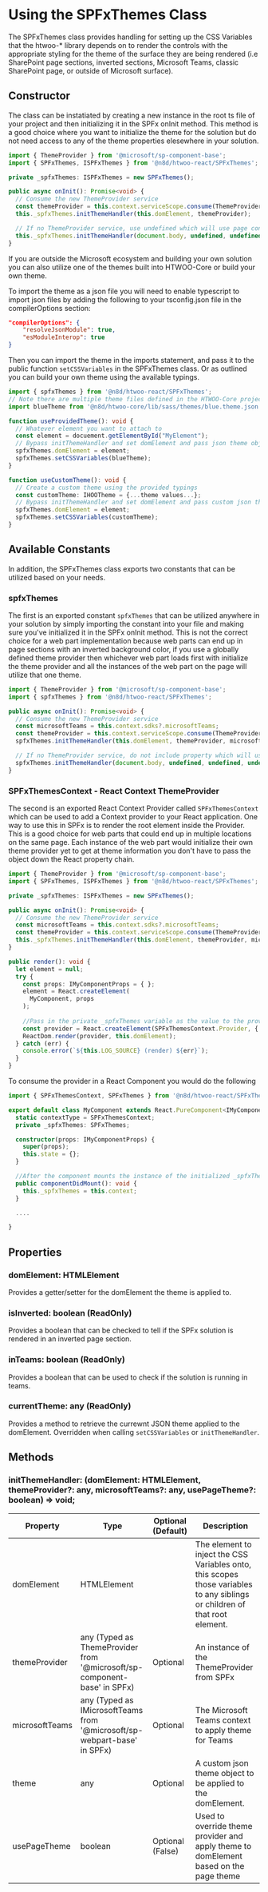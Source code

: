 
<Meta title="Legacy Docs/V1/Advanced/SPFxThemes Class" />

# Using the SPFxThemes Class

The SPFxThemes class provides handling for setting up the CSS Variables that the htwoo-* library depends on to render the controls with the appropriate styling for the theme of the surface they are being rendered (i.e SharePoint page sections, inverted sections, Microsoft Teams, classic SharePoint page, or outside of Microsoft surface). 

## Constructor

The class can be instatiated by creating a new instance in the root ts file of your project and then initializing it in the SPFx onInit method. This method is a good choice where you want to initialize the theme for the solution but do not need access to any of the theme properties elesewhere in your solution.

```typescript
import { ThemeProvider } from '@microsoft/sp-component-base';
import { SPFxThemes, ISPFxThemes } from '@n8d/htwoo-react/SPFxThemes';

private _spfxThemes: ISPFxThemes = new SPFxThemes();

public async onInit(): Promise<void> {
  // Consume the new ThemeProvider service
  const themeProvider = this.context.serviceScope.consume(ThemeProvider.serviceKey);
  this._spfxThemes.initThemeHandler(this.domElement, themeProvider);

  // If no ThemeProvider service, use undefined which will use page context
  this._spfxThemes.initThemeHandler(document.body, undefined, undefined, undefined, true);
}
```

If you are outside the Microsoft ecosystem and building your own solution you can also utilize one of the themes built into HTWOO-Core or build your own theme.

To import the theme as a json file you will need to enable typescript to import json files by adding the following to your tsconfig.json file in the compilerOptions section:

```json
"compilerOptions": {
    "resolveJsonModule": true,
    "esModuleInterop": true
}
```

Then you can import the theme in the imports statement, and pass it to the public function `setCSSVariables` in the SPFxThemes class. Or as outlined you can build your own theme using the available typings.

```typescript
import { spfxThemes } from '@n8d/htwoo-react/SPFxThemes';
// Note there are multiple theme files defined in the HTWOO-Core project
import blueTheme from '@n8d/htwoo-core/lib/sass/themes/blue.theme.json';

function useProvidedTheme(): void {
  // Whatever element you want to attach to
  const element = docuement.getElementById("MyElement");
  // Bypass initThemeHandler and set domElement and pass json theme object directly to the setCSSVariables method.
  spfxThemes.domElement = element;
  spfxThemes.setCSSVariables(blueTheme);
}

function useCustomTheme(): void {
  // Create a custom theme using the provided typings
  const customTheme: IHOOTheme = {...theme values...};
  // Bypass initThemeHandler and set domElement and pass custom json theme object directly to the setCSSVariables method.
  spfxThemes.domElement = element;
  spfxThemes.setCSSVariables(customTheme);
}

```

## Available Constants

In addition, the SPFxThemes class exports two constants that can be utilized based on your needs.

### spfxThemes

The first is an exported constant `spfxThemes` that can be utilized anywhere in your solution by simply importing the constant into your file and making sure you've initialized it in the SPFx onInit method. This is not the correct choice for a web part implementation because web parts can end up in page sections with an inverted background color, if you use a globally defined theme provider then whichever web part loads first with initialize the theme provider and all the instances of the web part on the page will utilize that one theme.

```typescript
import { ThemeProvider } from '@microsoft/sp-component-base';
import { spfxThemes } from '@n8d/htwoo-react/SPFxThemes';

public async onInit(): Promise<void> {
  // Consume the new ThemeProvider service  
  const microsoftTeams = this.context.sdks?.microsoftTeams;
  const themeProvider = this.context.serviceScope.consume(ThemeProvider.serviceKey);
  spfxThemes.initThemeHandler(this.domElement, themeProvider, microsoftTeams);

  // If no ThemeProvider service, do not include property which will use page context
  spfxThemes.initThemeHandler(document.body, undefined, undefined, undefined, true);
}
```

### SPFxThemesContext - React Context ThemeProvider

The second is an exported React Context Provider called `SPFxThemesContext` which can be used to add a Context provider to your React application. One way to use this in SPFx is to render the root element inside the Provider. This is a good choice for web parts that could end up in multiple locations on the same page. Each instance of the web part would initialize their own theme provider yet to get at theme information you don't have to pass the object down the React property chain.

```typescript
import { ThemeProvider } from '@microsoft/sp-component-base';
import { SPFxThemes, ISPFxThemes } from '@n8d/htwoo-react/SPFxThemes';

private _spfxThemes: ISPFxThemes = new SPFxThemes();

public async onInit(): Promise<void> {
  // Consume the new ThemeProvider service
  const microsoftTeams = this.context.sdks?.microsoftTeams;
  const themeProvider = this.context.serviceScope.consume(ThemeProvider.serviceKey);
  this._spfxThemes.initThemeHandler(this.domElement, themeProvider, microsoftTeams);
}

public render(): void {
  let element = null;
  try {
    const props: IMyComponentProps = { };
    element = React.createElement(
      MyComponent, props
    );
      
    //Pass in the private _spfxThemes variable as the value to the provider
    const provider = React.createElement(SPFxThemesContext.Provider, { value: this._spfxThemes }, element);
    ReactDom.render(provider, this.domElement);
  } catch (err) {
    console.error(`${this.LOG_SOURCE} (render) ${err}`);
  }
}
```

To consume the provider in a React Component you would do the following

```typescript
import { SPFxThemesContext, SPFxThemes } from '@n8d/htwoo-react/SPFxThemes';

export default class MyComponent extends React.PureComponent<IMyComponentProps, IMyComponentState> {
  static contextType = SPFxThemesContext;
  private _spfxThemes: SPFxThemes;

  constructor(props: IMyComponentProps) {
    super(props);
    this.state = {};
  }

  //After the component mounts the instance of the initialized _spfxThemes class is available to the component.
  public componentDidMount(): void {
    this._spfxThemes = this.context;
  }

  ....

}
```

## Properties

  ### domElement: HTMLElement

  Provides a getter/setter for the domElement the theme is applied to.

  ### isInverted: boolean (ReadOnly)

  Provides a boolean that can be checked to tell if the SPFx solution is rendered in an inverted page section.
  
  ### inTeams: boolean (ReadOnly)

  Provides a boolean that can be used to check if the solution is running in teams.

  ### currentTheme: any (ReadOnly)

  Provides a method to retrieve the currewnt JSON theme applied to the domElement. Overridden when calling `setCSSVariables` or `initThemeHandler`.

## Methods

### initThemeHandler: (domElement: HTMLElement, themeProvider?: any, microsoftTeams?: any, usePageTheme?: boolean) => void;

 Property | Type | Optional (Default) | Description
  ---|---|---|---
  domElement | HTMLElement | | The element to inject the CSS Variables onto, this scopes those variables to any siblings or children of that root element.
  themeProvider | any (Typed as ThemeProvider from '@microsoft/sp-component-base' in SPFx) | Optional | An instance of the ThemeProvider from SPFx
  microsoftTeams | any (Typed as IMicrosoftTeams from '@microsoft/sp-webpart-base' in SPFx) | Optional | The Microsoft Teams context to apply theme for Teams
  theme | any | Optional | A custom json theme object to be applied to the domElement.
  usePageTheme | boolean | Optional (False) | Used to override theme provider and apply theme to domElement based on the page theme
